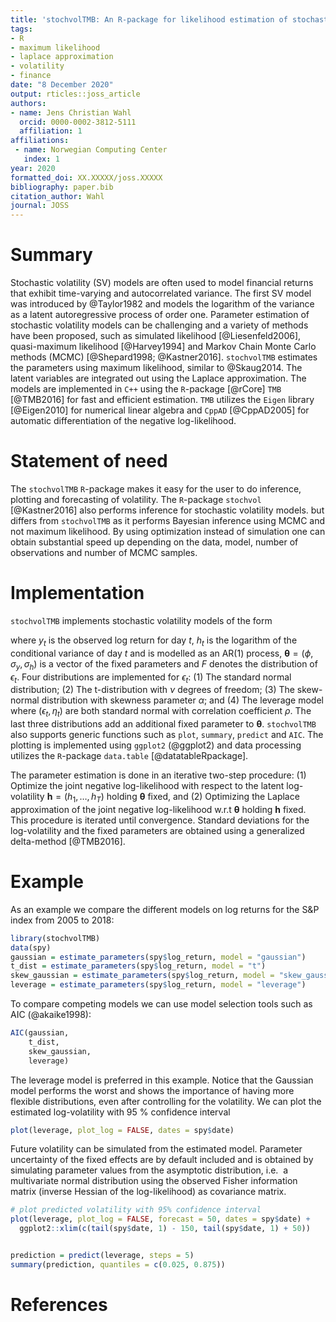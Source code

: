 ```yaml
---
title: 'stochvolTMB: An R-package for likelihood estimation of stochastic volatility models'
tags:
- R
- maximum likelihood
- laplace approximation
- volatility
- finance
date: "8 December 2020"
output: rticles::joss_article
authors:
- name: Jens Christian Wahl
  orcid: 0000-0002-3812-5111
  affiliation: 1
affiliations:
 - name: Norwegian Computing Center
   index: 1
year: 2020
formatted_doi: XX.XXXXX/joss.XXXXX
bibliography: paper.bib
citation_author: Wahl
journal: JOSS
---
```



# Summary

Stochastic volatility (SV) models are often used to model financial returns that exhibit time-varying and autocorrelated 
variance. The first SV model was introduced by @Taylor1982 and models the logarithm of the variance as a latent autoregressive process of 
order one. Parameter estimation of stochastic volatility models can be challenging and a variety of methods have been 
proposed, such as simulated likelihood [@Liesenfeld2006], quasi-maximum likelihood [@Harvey1994] and 
Markov Chain Monte Carlo methods (MCMC) [@Shepard1998; @Kastner2016]. `stochvolTMB` estimates
the parameters using maximum likelihood, similar to @Skaug2014. The latent variables are integrated out using the Laplace approximation. 
The models are implemented in `C++` using the `R`-package [@rCore] `TMB` [@TMB2016] for fast and efficient estimation. `TMB` utilizes 
the `Eigen` library [@Eigen2010] for numerical linear algebra and `CppAD` [@CppAD2005] for automatic differentiation of 
the negative log-likelihood. 


# Statement of need
The `stochvolTMB` `R`-package makes it easy for the user to do inference, plotting and forecasting of volatility. The `R`-package `stochvol` [@Kastner2016] also performs inference for stochastic volatility models. but differs from `stochvolTMB` as it performs Bayesian inference using MCMC and not maximum likelihood. 
By using optimization instead of simulation one can obtain substantial speed up depending on the data, model, number of observations and number of MCMC samples.  


# Implementation

`stochvolTMB` implements stochastic volatility models of the form

\begin{equation}
    \begin{aligned}
        y_t &= \sigma_y e^{h_t/2} \epsilon_t, \quad t = 1, \dots, T, \\
        h_{t+1} &= \phi h_{t} + \sigma_h \eta_t, \quad t = 1, \dots, T-1, \\
        \eta_t &\stackrel{\text{iid}}{\sim} \mathcal{N}(0,1), \\
        \epsilon_t &\stackrel{\text{iid}} {\sim}  F, \\
        h_1 &\sim \mathcal{N} \bigg (0, \frac{\sigma_h}{\sqrt{(1 - \phi^2)}} \bigg )
    \end{aligned}
\end{equation}

where $y_t$ is the observed log return for day $t$, $h_t$ is the logarithm of the conditional variance of day $t$ and is modelled as an AR(1) process, $\boldsymbol{\theta} = (\phi, \sigma_y, \sigma_h)$ is a vector of the fixed parameters and $F$ denotes the distribution of $\epsilon_t$. 
Four distributions are implemented for $\epsilon_t$: (1) The standard normal distribution; (2) The t-distribution with $\nu$ degrees of freedom; 
(3) The skew-normal distribution with skewness parameter $\alpha$; and (4) The leverage model where $(\epsilon_t, \eta_t)$ are both standard normal with correlation
coefficient $\rho$. The last three distributions add an additional fixed parameter to $\boldsymbol{\theta}$. `stochvolTMB` also supports generic functions such as `plot`, `summary`, `predict` and `AIC`. The plotting is 
implemented using `ggplot2` (@ggplot2) and data processing utilizes the `R`-package `data.table` [@datatableRpackage]. 

The parameter estimation is done in an iterative two-step procedure: (1) Optimize the joint negative log-likelihood 
with respect to the latent log-volatility $\boldsymbol{h} = (h_1, \ldots, h_T)$ holding $\boldsymbol{\theta}$ fixed, and (2) Optimizing 
the Laplace approximation of the joint negative log-likelihood w.r.t $\boldsymbol{\theta}$ holding $\boldsymbol{h}$ fixed. This procedure is iterated until convergence. 
Standard deviations for the log-volatility and the fixed parameters are obtained using a generalized delta-method [@TMB2016].


# Example 

As an example we compare the different models on log returns for the S&P index from 2005 to 2018:

```r
library(stochvolTMB)
data(spy)
gaussian = estimate_parameters(spy$log_return, model = "gaussian")
t_dist = estimate_parameters(spy$log_return, model = "t")
skew_gaussian = estimate_parameters(spy$log_return, model = "skew_gaussian")
leverage = estimate_parameters(spy$log_return, model = "leverage")
```

To compare competing models we can use model selection tools such as AIC (@akaike1998):

```r
AIC(gaussian,
    t_dist,
    skew_gaussian,
    leverage)
```

The leverage model is preferred in this example. Notice that the Gaussian model performs the worst and shows the
importance of having more flexible distributions, even after controlling for the volatility. We can plot the estimated log-volatility with 95 % confidence interval

```r
plot(leverage, plot_log = FALSE, dates = spy$date)
```

Future volatility can be simulated from the estimated model. Parameter uncertainty of the fixed effects are by default included and is obtained by simulating parameter values from the asymptotic distribution, i.e. 
a multivariate normal distribution using the observed Fisher information matrix (inverse Hessian of the log-likelihood) as covariance matrix. 

```r
# plot predicted volatility with 95% confidence interval
plot(leverage, plot_log = FALSE, forecast = 50, dates = spy$date) +
  ggplot2::xlim(c(tail(spy$date, 1) - 150, tail(spy$date, 1) + 50))


prediction = predict(leverage, steps = 5)
summary(prediction, quantiles = c(0.025, 0.875))

```





# References